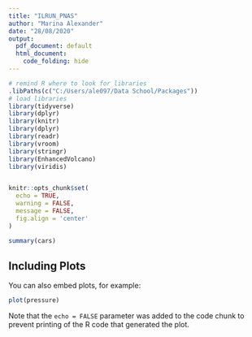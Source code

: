 ```yaml
---
title: "ILRUN_PNAS"
author: "Marina Alexander"
date: "28/08/2020"
output:
  pdf_document: default
  html_document:
    code_folding: hide
---
```


```r

# remind R where to look for libraries
.libPaths(c("C:/Users/ale097/Data School/Packages"))
# load libraries
library(tidyverse)
library(dplyr)
library(knitr)
library(dplyr)
library(readr)
library(vroom)
library(stringr)
library(EnhancedVolcano)
library(viridis)


knitr::opts_chunk$set(
  echo = TRUE,
  warning = FALSE,
  message = FALSE,
  fig.align = 'center'
)
```



```r
summary(cars)

```

## Including Plots

You can also embed plots, for example:

```r
plot(pressure)
```

Note that the `echo = FALSE` parameter was added to the code chunk to prevent printing of the R code that generated the plot.
